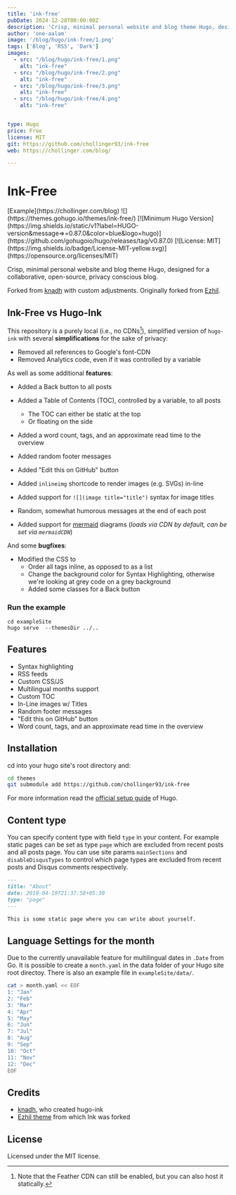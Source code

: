 ```yaml
---
title: 'ink-free'
pubDate: 2024-12-28T00:00:00Z
description: 'Crisp, minimal personal website and blog theme Hugo, designed for a collaborative, open-source, privacy conscious blog. '
author: 'one-aalam'
image: '/blog/hugo/ink-free/1.png'
tags: ['Blog', 'RSS', 'Dark']
images:
  - src: "/blog/hugo/ink-free/1.png"
    alt: "ink-free"
  - src: "/blog/hugo/ink-free/2.png"
    alt: "ink-free"
  - src: "/blog/hugo/ink-free/3.png"
    alt: "ink-free"
  - src: "/blog/hugo/ink-free/4.png"
    alt: "ink-free"


type: Hugo
price: Free
license: MIT
git: https://github.com/chollinger93/ink-free
web: https://chollinger.com/blog/

---
```


# Ink-Free

<div class="ml-12 mb-5">
[Example](https://chollinger.com/blog)
![](https://themes.gohugo.io/themes/ink-free/) 
[![Minimum Hugo Version](https://img.shields.io/static/v1?label=HUGO-version&message=>=0.87.0&color=blue&logo=hugo)](https://github.com/gohugoio/hugo/releases/tag/v0.87.0) [![License: MIT](https://img.shields.io/badge/License-MIT-yellow.svg)](https://opensource.org/licenses/MIT)
</div>

Crisp, minimal personal website and blog theme Hugo, designed for a collaborative, open-source, privacy conscious blog.

Forked from [knadh](https://github.com/knadh/hugo-ink) with custom adjustments. Originally forked from [Ezhil](https://github.com/vividvilla/ezhil).


## Ink-Free vs Hugo-Ink
This repository is a purely local (i.e., no CDNs[^1]), simplified version of `hugo-ink` with several **simplifications** for the sake of privacy:
- Removed all references to Google's font-CDN
- Removed Analytics code, even if it was controlled by a variable

As well as some additional **features**:
- Added a Back button to all posts
- Added a Table of Contents (TOC), controlled by a variable, to all posts
  - The TOC can either be static at the top
  - Or floating on the side

- Added a word count, tags, and an approximate read time to the overview
- Added random footer messages
- Added "Edit this on GitHub" button
- Added `inlineimg` shortcode to render images (e.g. SVGs) in-line
- Added support for `![](image title="title")` syntax for image titles
- Random, somewhat humorous messages at the end of each post
- Added support for [mermaid](https://mermaid.js.org/) diagrams (*loads via CDN by default, can be set via `mermaidCDN`*)

And some **bugfixes**:
- Modified the CSS to
  - Order all tags inline, as opposed to as a list
  - Change the background color for Syntax Highlighting, otherwise we're looking at grey code on a grey background
  - Added some classes for a Back button

### Run the example
```
cd exampleSite
hugo serve  --themesDir ../..
```

## Features
* Syntax highlighting
* RSS feeds
* Custom CSS/JS
* Multilingual months support
* Custom TOC
* In-Line images w/ Titles
* Random footer messages
* "Edit this on GitHub" button
* Word count, tags, and an approximate read time in the overview

## Installation

cd into your hugo site's root directory and:

```sh
cd themes
git submodule add https://github.com/chollinger93/ink-free
```

For more information read the [official setup guide](https://gohugo.io/overview/installing/) of Hugo.


## Content type

You can specify content type with field `type` in your content. For example static pages can be set as type `page` which are excluded from recent posts and all posts page. You can use site params `mainSections` and `disableDisqusTypes` to control which page types are excluded from recent posts and Disqus comments respectively.

```md
---
title: "About"
date: 2019-04-19T21:37:58+05:30
type: "page"
---

This is some static page where you can write about yourself.
```

## Language Settings for the month

Due to the currently unavailable feature for multilingual dates in ``.Date`` from
Go. It is possible to create a ``month.yaml`` in the data folder of your
Hugo site root directoy. There is also an example file in
``exampleSite/data/``.

```sh
cat > month.yaml << EOF
1: "Jan"
2: "Feb"
3: "Mar"
4: "Apr"
5: "May"
6: "Jun"
7: "Jul"
8: "Aug"
9: "Sep"
10: "Oct"
11: "Nov"
12: "Dec"
EOF
```

## Credits

* [knadh](https://github.com/knadh/hugo-ink), who created hugo-ink
* [Ezhil theme](https://github.com/vividvilla/ezhil) from which Ink was forked


## License
Licensed under the MIT license.

[^1]: Note that the Feather CDN can still be enabled, but you can also host it statically.
